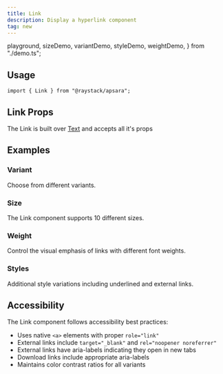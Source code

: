 ```yaml
---
title: Link
description: Display a hyperlink component
tag: new
---
```


  playground,
  sizeDemo,
  variantDemo,
  styleDemo,
  weightDemo,
} from "./demo.ts";

<Demo data={playground} />

## Usage

```tsx
import { Link } from "@raystack/apsara";
```

## Link Props

The Link is built over [Text](/docs/components/text#text-props) and accepts all it's props

<auto-type-table path="./props.ts" name="LinkProps" />

## Examples

### Variant

Choose from different variants.

<Demo data={variantDemo} />

### Size

The Link component supports 10 different sizes.

<Demo data={sizeDemo} />

### Weight

Control the visual emphasis of links with different font weights.

<Demo data={weightDemo} />

### Styles

Additional style variations including underlined and external links.

<Demo data={styleDemo} />

## Accessibility

The Link component follows accessibility best practices:

- Uses native `<a>` elements with proper `role="link"`
- External links include `target="_blank"` and `rel="noopener noreferrer"`
- External links have aria-labels indicating they open in new tabs
- Download links include appropriate aria-labels
- Maintains color contrast ratios for all variants
